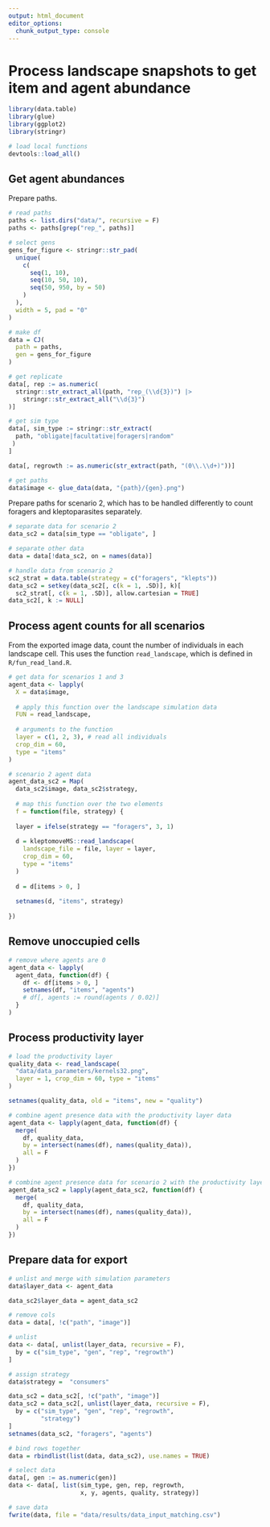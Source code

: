 ```yaml
---
output: html_document
editor_options:
  chunk_output_type: console
---
```


# Process landscape snapshots to get item and agent abundance

```r
library(data.table)
library(glue)
library(ggplot2)
library(stringr)

# load local functions
devtools::load_all()
```

## Get agent abundances

Prepare paths.

```r
# read paths
paths <- list.dirs("data/", recursive = F)
paths <- paths[grep("rep_", paths)]

# select gens
gens_for_figure <- stringr::str_pad(
  unique(
    c(
      seq(1, 10),
      seq(10, 50, 10),
      seq(50, 950, by = 50)
    )
  ), 
  width = 5, pad = "0"
)

# make df
data = CJ(
  path = paths,
  gen = gens_for_figure
)

# get replicate
data[, rep := as.numeric(
  stringr::str_extract_all(path, "rep_(\\d{3})") |> 
    stringr::str_extract_all("\\d{3}")
)]

# get sim type
data[, sim_type := stringr::str_extract(
  path, "obligate|facultative|foragers|random"
 ) 
]

data[, regrowth := as.numeric(str_extract(path, "(0\\.\\d+)"))]

# get paths
data$image <- glue_data(data, "{path}/{gen}.png")
```

Prepare paths for scenario 2, which has to be handled differently to count foragers and kleptoparasites separately.

```r
# separate data for scenario 2
data_sc2 = data[sim_type == "obligate", ]

# separate other data
data = data[!data_sc2, on = names(data)]

# handle data from scenario 2
sc2_strat = data.table(strategy = c("foragers", "klepts"))
data_sc2 = setkey(data_sc2[, c(k = 1, .SD)], k)[
  sc2_strat[, c(k = 1, .SD)], allow.cartesian = TRUE]
data_sc2[, k := NULL]
```

## Process agent counts for all scenarios

From the exported image data, count the number of individuals in each landscape cell. This uses the function `read_landscape`, which is defined in `R/fun_read_land.R`.

```r
# get data for scenarios 1 and 3
agent_data <- lapply(
  X = data$image,
  
  # apply this function over the landscape simulation data
  FUN = read_landscape,
  
  # arguments to the function
  layer = c(1, 2, 3), # read all individuals
  crop_dim = 60,
  type = "items"
)

# scenario 2 agent data
agent_data_sc2 = Map(
  data_sc2$image, data_sc2$strategy,
  
  # map this function over the two elements
  f = function(file, strategy) {
  
  layer = ifelse(strategy == "foragers", 3, 1)
  
  d = kleptomoveMS::read_landscape(
    landscape_file = file, layer = layer,
    crop_dim = 60,
    type = "items"
  )
  
  d = d[items > 0, ]
  
  setnames(d, "items", strategy)
  
})
```

## Remove unoccupied cells

```r
# remove where agents are 0
agent_data <- lapply(
  agent_data, function(df) {
    df <- df[items > 0, ]
    setnames(df, "items", "agents")
    # df[, agents := round(agents / 0.02)]
  }
)
```

## Process productivity layer

```r
# load the productivity layer
quality_data <- read_landscape(
  "data/data_parameters/kernels32.png",
  layer = 1, crop_dim = 60, type = "items"
)

setnames(quality_data, old = "items", new = "quality")

# combine agent presence data with the productivity layer data
agent_data <- lapply(agent_data, function(df) {
  merge(
    df, quality_data, 
    by = intersect(names(df), names(quality_data)), 
    all = F
  )
})

# combine agent presence data for scenario 2 with the productivity layer data
agent_data_sc2 = lapply(agent_data_sc2, function(df) {
  merge(
    df, quality_data, 
    by = intersect(names(df), names(quality_data)), 
    all = F
  )
})
```

## Prepare data for export

```r
# unlist and merge with simulation parameters
data$layer_data <- agent_data

data_sc2$layer_data = agent_data_sc2

# remove cols
data = data[, !c("path", "image")]

# unlist
data <- data[, unlist(layer_data, recursive = F),
  by = c("sim_type", "gen", "rep", "regrowth")
]

# assign strategy
data$strategy =  "consumers"

data_sc2 = data_sc2[, !c("path", "image")]
data_sc2 = data_sc2[, unlist(layer_data, recursive = F),
  by = c("sim_type", "gen", "rep", "regrowth",
         "strategy")
]
setnames(data_sc2, "foragers", "agents")

# bind rows together
data = rbindlist(list(data, data_sc2), use.names = TRUE)

# select data
data[, gen := as.numeric(gen)]
data <- data[, list(sim_type, gen, rep, regrowth, 
                    x, y, agents, quality, strategy)]

# save data
fwrite(data, file = "data/results/data_input_matching.csv")
```
